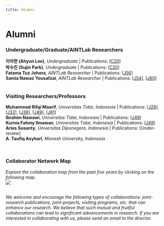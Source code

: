 ```yaml
---
title: Alumni
---
```


# Alumni

### <highlight  color="#04be58">Undergraduate/Graduate/AINTLab Researchers</highlight>

<b>이아현 (Ahyun Lee)</b>, <i>Undergraduate</i> | Publications: [<a target='_blank' alt='link' rel='noopener noreferrer' href='https://aintlab.com/publications#:~:text=DOI:10.1109/3ICT60104.2023.10391550'>C20</a>]
<br/>
<b>박수진 (Sujin Park)</b>, <i>Undergraduate</i> | Publications: [<a target='_blank' alt='link' rel='noopener noreferrer' href='https://aintlab.com/publications#:~:text=DOI:10.1109/3ICT60104.2023.10391550'>C20</a>]
<br/>
<b>Fatama Tuz Johora</b>, <i>AINTLab Researcher</i> | Publications: 
[<a target='_blank' alt='link' rel='noopener noreferrer' href='https://aintlab.com/publications#:~:text=https://doi.org/10.3390/math12223515'>J56</a>]
<br/>
<b>Samia Nawaz Yousafzai</b>, <i>AINTLab Researcher</i> | Publications: 
[<a target='_blank' alt='link' rel='noopener noreferrer' href='https://aintlab.com/publications#:~:text=doi.org/10.3390/math12203294'>J54</a>],
[<a target='_blank' alt='link' rel='noopener noreferrer' href='https://aintlab.com/publications#:~:text=doi.org/10.1016/j.compag.2024.109706'>J60</a>]
<br/>
<br/>

### <highlight  color="#0184c6">Visiting Researchers/Professors</highlight>

<b>Muhammad Rifqi Maarif</b>, <i>Universitas Tidar, Indonesia</i> | Publications: 
[<a target='_blank' alt='link' rel='noopener noreferrer' href='https://aintlab.com/publications#:~:text=doi:10.3390/app13010037'>J26</a>],
[<a target='_blank' alt='link' rel='noopener noreferrer' href='https://aintlab.com/publications#:~:text=doi:10.3390/info14050265'>J32</a>],
[<a target='_blank' alt='link' rel='noopener noreferrer' href='https://aintlab.com/publications#:~:text=doi.org/10.3390/su16010172'>J38</a>],
[<a target='_blank' alt='link' rel='noopener noreferrer' href='https://aintlab.com/publications#:~:text=doi.org/10.3390/info15080499'>J49</a>],
[<a target='_blank' alt='link' rel='noopener noreferrer' href='https://aintlab.com/publications#:~:text=doi:10.1002/sd.3323'>J61</a>]
<br/>
<b>Ibrahim Nawawi</b>, <i>Universitas Tidar, Indonesia</i> | Publications: [<a target='_blank' alt='link' rel='noopener noreferrer' href='https://aintlab.com/publications#:~:text=doi.org/10.3390/info15080499'>J49</a>]
<br/>
<b>Kurnia Fahmy Ilmawan</b>, <i>Universitas Tidar, Indonesia</i> | Publications: [<a target='_blank' alt='link' rel='noopener noreferrer' href='https://aintlab.com/publications#:~:text=doi.org/10.3390/info15080499'>J49</a>]
<br/>
<b>Aries Susanty</b>, <i>Universitas Diponegoro, Indonesia</i> | Publications: [Under-review]
<br/>
<b>A. Taufiq Asyhari</b>, <i>Monash University, Indonesia</i>
<br/>

<br/>

### <highlight  color="#980606">Collaborator Network Map</highlight>

<i>Explore the collaboration map from the past five years by clicking on the following map.</i><br/>
<a href="https://sejong.elsevierpure.com/en/persons/muhammad-syafrudin/network-map#network-map-container" target="_blank">
<img src="/team/collaboration_map.png"/>
</a><br/>
<br/>

*We welcome and encourage the following types of collaborations: joint-research publications, joint-projects, visiting programs, etc. that can enhance our research. We believe that such mutual and fruitful collaborations can lead to significant advancements in research.*
*If you are interested in collaborating with us, please send an email to the director.*